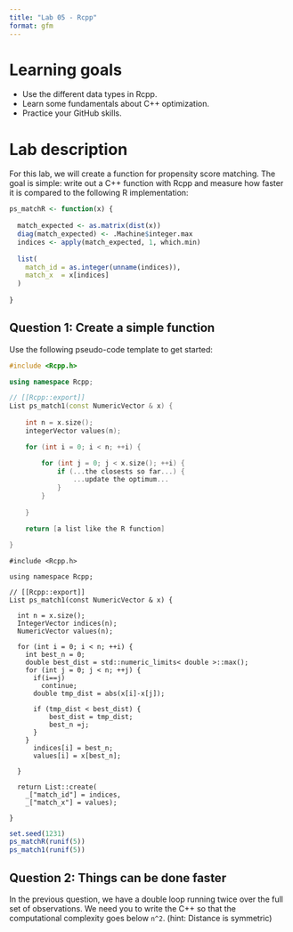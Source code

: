 ```yaml
---
title: "Lab 05 - Rcpp"
format: gfm
---
```


# Learning goals

- Use the different data types in Rcpp.
- Learn some fundamentals about C++ optimization.
- Practice your GitHub skills.

# Lab description

For this lab, we will create a function for propensity score matching.
The goal is simple: write out a C++ function with Rcpp and measure
how faster it is compared to the following R implementation:


```r
ps_matchR <- function(x) {
  
  match_expected <- as.matrix(dist(x))
  diag(match_expected) <- .Machine$integer.max
  indices <- apply(match_expected, 1, which.min)
  
  list(
    match_id = as.integer(unname(indices)),
    match_x  = x[indices]
  )
  
}
```

## Question 1: Create a simple function

Use the following pseudo-code template to get started:

```cpp
#include <Rcpp.h>

using namespace Rcpp;

// [[Rcpp::export]]
List ps_match1(const NumericVector & x) {
     
    int n = x.size();
    integerVector values(n);

    for (int i = 0; i < n; ++i) {

        for (int j = 0; j < x.size(); ++i) {
            if (...the closests so far...) {
                ...update the optimum...
            }
        }
        
    }

    return [a list like the R function]

}
```
```Rcpp
#include <Rcpp.h>

using namespace Rcpp;

// [[Rcpp::export]]
List ps_match1(const NumericVector & x) {
  
  int n = x.size();
  IntegerVector indices(n);
  NumericVector values(n);
  
  for (int i = 0; i < n; ++i) {
    int best_n = 0;
    double best_dist = std::numeric_limits< double >::max();
    for (int j = 0; j < n; ++j) {
      if(i==j)
        continue;
      double tmp_dist = abs(x[i]-x[j]);
      
      if (tmp_dist < best_dist) {
          best_dist = tmp_dist;
          best_n =j;
      }
    }
      indices[i] = best_n;
      values[i] = x[best_n];

  }

  return List::create(
    _["match_id"] = indices,
    _["match_x"] = values);
  
}

```

```r
set.seed(1231)
ps_matchR(runif(5))
ps_match1(runif(5))
```

## Question 2: Things can be done faster

In the previous question, we have a double loop running twice over the full set
of observations. We need you to write the C++ so that the computational
complexity goes below `n^2`. (hint: Distance is symmetric)

